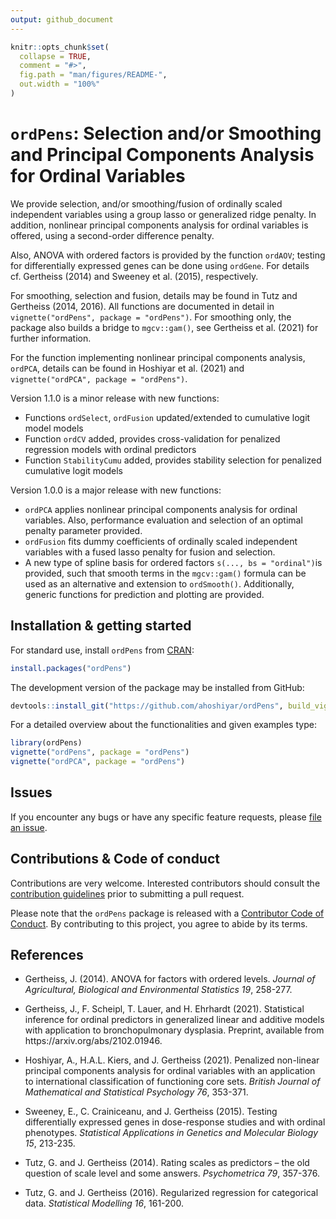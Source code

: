 ```yaml
---
output: github_document
---
```


<!-- README.md is generated from README.Rmd. Please edit that file -->

```r
knitr::opts_chunk$set(
  collapse = TRUE,
  comment = "#>",
  fig.path = "man/figures/README-",
  out.width = "100%"
)
```

# `ordPens`: Selection and/or Smoothing and Principal Components Analysis for Ordinal Variables

<!-- badges: start -->
<!-- badges: end -->

We provide selection, and/or smoothing/fusion of ordinally scaled independent variables using a group lasso or generalized ridge penalty. In addition, nonlinear principal components analysis for ordinal variables is offered, using a second-order difference penalty. 

Also, ANOVA with ordered factors is provided by the function `ordAOV`; testing for differentially expressed genes can be done using `ordGene`. For details cf. Gertheiss (2014) and Sweeney et al. (2015), respectively.

For smoothing, selection and fusion, details may be found in Tutz and Gertheiss (2014, 2016). 
All functions are documented in detail in `vignette("ordPens", package = "ordPens")`. For smoothing only, the package also builds a bridge to `mgcv::gam()`, see Gertheiss et al. (2021) for further information.

For the function implementing nonlinear principal components analysis, `ordPCA`, details can be found in Hoshiyar et al. (2021) and `vignette("ordPCA", package = "ordPens")`.

Version 1.1.0 is a minor release with new functions:

* Functions `ordSelect`, `ordFusion` updated/extended to cumulative
    logit model models
*  Function `ordCV` added, provides cross-validation for penalized
    regression models with ordinal predictors  
*   Function `StabilityCumu` added, provides stability selection for
    penalized cumulative logit models


Version 1.0.0 is a major release with new functions:

* `ordPCA` applies nonlinear principal components analysis for ordinal variables.
Also, performance evaluation and selection of an optimal penalty parameter provided.  
* `ordFusion` fits dummy coefficients of ordinally scaled independent variables with a fused lasso penalty for fusion and selection.
* A new type of spline basis for ordered factors `s(..., bs = "ordinal")`is provided, such that smooth terms in the `mgcv::gam()` formula can be used as an alternative and extension to `ordSmooth()`. Additionally, generic functions for prediction and plotting are provided.  
 
## Installation & getting started

For standard use, install `ordPens` from [CRAN](https://cran.r-project.org/package=ordPens):
```r
install.packages("ordPens")
```

The development version of the package may be installed from GitHub:
```r
devtools::install_git("https://github.com/ahoshiyar/ordPens", build_vignettes = TRUE)
```

For a detailed overview about the functionalities and given examples type:
```r
library(ordPens)
vignette("ordPens", package = "ordPens")
vignette("ordPCA", package = "ordPens")
```

## Issues

If you encounter any bugs or have any specific feature requests, please [file an issue](https://github.com/ahoshiyar/ordPens/issues).

## Contributions & Code of conduct 

Contributions are very welcome. Interested contributors should consult the
[contribution
guidelines](https://github.com/ahoshiyar/ordPens/blob/master/Contributing.md)
prior to submitting a pull request.
  
Please note that the `ordPens` package is released with a [Contributor Code of Conduct](https://www.contributor-covenant.org/version/2/0/code_of_conduct/). By contributing to this project, you agree to abide by its terms.

## References

* Gertheiss, J. (2014). ANOVA for factors with ordered levels. *Journal of Agricultural, Biological and Environmental Statistics 19*, 258-277.

* Gertheiss, J., F. Scheipl, T. Lauer, and H. Ehrhardt (2021). Statistical inference for ordinal predictors in generalized linear and additive models with application to bronchopulmonary dysplasia. Preprint, available from https://arxiv.org/abs/2102.01946.

* Hoshiyar, A., H.A.L. Kiers, and J. Gertheiss (2021). Penalized non-linear principal components analysis for ordinal variables with an application to international classification of functioning core sets. *British Journal of Mathematical and Statistical Psychology 76*, 353-371.

* Sweeney, E., C. Crainiceanu, and J. Gertheiss (2015). Testing differentially expressed genes in dose-response studies and with ordinal phenotypes. *Statistical Applications in Genetics and Molecular Biology 15*, 213-235.

* Tutz, G. and J. Gertheiss (2014). Rating scales as predictors – the old question of scale level and some answers. *Psychometrica 79*, 357-376.

* Tutz, G. and J. Gertheiss (2016). Regularized regression for categorical data. *Statistical Modelling 16*, 161-200.

